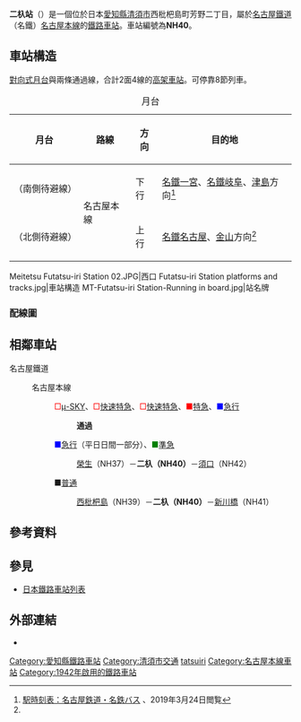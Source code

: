 {{日本車站資訊
|公司色 = #f33
|站名 = 二杁站
|圖片 = MT-Futatsu-iri Station Building for Nagoya.jpg
|圖片說明 = 二杁站東口
|日文原名 = 二ツ杁
|平假名 = ふたついり
|羅馬拼音 = FUTATSUIRI
|所在地 = {{JPN}}[[愛知縣|愛知縣]][[清須市|清須市]]西枇杷島町芳野二丁目59
|座標 = {{coord|35|11|41|N|136|51|34|E|type:railwaystation_region:JP-24|display=inline,title}}
|車站構造 = [[地面車站|地面車站]]
|月台配置 = 2面4線（但是本線沒有月台）
|啟用年月日 = 1942年（[[昭和|昭和]]17年）2月1日
|廢站年月日 = 
|乘客人數 = 
|上下車人次 = 2,708
|統計年度 = 2013
|轉車 = 
|備註 = [[無人站|無人站]]
|全寬備註 = 
|adjacent = {{Adjacent stations|system=名古屋鐵道|line=NH|left=西枇杷島|right=新川橋|note-left1=NH39<br />0.6km|note-mid1={{名鐵車站編號|NH|40}}<br />距離[[豐橋站|豐橋]]72.2km|note-right1=NH41<br />0.6km}}
}}
'''二杁站'''（{{jpn|j=二ツ杁駅|hg=ふたついりえき|rm=Futatsuiri eki|f=y}}）是一個位於日本[[愛知縣|愛知縣]][[清須市|清須市]]西枇杷島町芳野二丁目，屬於[[名古屋鐵道|名古屋鐵道]]（名鐵）[[名古屋本線|名古屋本線]]的[[鐵路車站|鐵路車站]]。車站編號為'''NH40'''。

== 車站構造 ==
[[對向式月台|對向式月台]]與兩條通過線，合計2面4線的[[高架車站|高架車站]]。可停靠8節列車。

{| class="wikitable"
|+ 月台
|-
!月台!!路線!!方向!!目的地
|-
!（南側待避線）
|rowspan="2"|{{名鐵車站編號|NH}} 名古屋本線
|下行
|[[名鐵一宮站|名鐵一宮]]、[[名鐵岐阜站|名鐵岐阜]]、[[津島站|津島]]方向<ref name=方面>[http://trainbus.meitetsu.co.jp/pc/T2?sf=%E8%A5%BF%E6%9E%87%E6%9D%B7%E5%B3%B6&rsf=4492-%E8%A5%BF%E6%9E%87%E6%9D%B7%E5%B3%B6 駅時刻表：名古屋鉄道・名鉄バス] {{Wayback|url=http://trainbus.meitetsu.co.jp/pc/T2?sf=%E8%A5%BF%E6%9E%87%E6%9D%B7%E5%B3%B6&rsf=4492-%E8%A5%BF%E6%9E%87%E6%9D%B7%E5%B3%B6 |date=20200926023401 }}、2019年3月24日閲覧</ref>
|-
!（北側待避線）
|上行
|[[名鐵名古屋站|名鐵名古屋]]、[[金山站_(愛知縣)|金山]]方向<ref name=方面/>
|}

<gallery widths="170px">
Meitetsu Futatsu-iri Station 02.JPG|西口
Futatsu-iri Station platforms and tracks.jpg|車站構造
MT-Futatsu-iri Station-Running in board.jpg|站名牌
</gallery>
=== 配線圖 ===
{{車站配線圖|type=LD222
|title=二杁站 構內配線略圖
|width=190px
|left=名古屋方向
|right=一宮、<br />岐阜方向
|source=<ref>[[電気車研究会|電気車研究会]]、『[[鉄道ピクトリアル|鉄道ピクトリアル]]』通巻第816号 2009年3月 臨時増刊号 「特集 - 名古屋鉄道」、巻末折込「名古屋鉄道 配線略図」</ref>
|note=}}

== 相鄰車站 ==
; 名古屋鐵道
: {{名鐵車站編號|NH}} 名古屋本線
:: <span style="color:red">□</span>[[名鐵特急|μ-SKY]]、<span style="color:red">□</span>[[名鐵特急|快速特急]]、<span style="color:red">□</span>[[名鐵特急|快速特急]]、<span style="color:red">■</span>[[名鐵特急|特急]]、<span style="color:blue">■</span>[[急行列車|急行]]
::: '''通過'''
:: <span style="color:blue">■</span>[[急行列車|急行]]（平日日間一部分）、<span style="color:green">■</span>[[準急列車|準急]]
::: [[榮生站|榮生]]（NH37）－'''二杁（NH40）'''－[[須口站|須口]]（NH42）
:: ■[[普通列車|普通]]
::: [[西枇杷島站|西枇杷島]]（NH39）－'''二杁（NH40）'''－[[新川橋站|新川橋]]（NH41）

== 參考資料 ==
{{reflist}}

== 參見 ==
{{commonscat|Futatsu-iri Station}}
* [[日本鐵路車站列表|日本鐵路車站列表]]

== 外部連結 ==
* {{外部連結/名古屋鐵道車站|01|1215|二杁}}

{{名古屋本線}}
{{DEFAULTSORT:Futatsuiri}}
[[Category:愛知縣鐵路車站|Category:愛知縣鐵路車站]]
[[Category:清須市交通|Category:清須市交通]]
[[Category:日本鐵路車站_Fu|tatsuiri]]
[[Category:名古屋本線車站|Category:名古屋本線車站]]
[[Category:1942年啟用的鐵路車站|Category:1942年啟用的鐵路車站]]